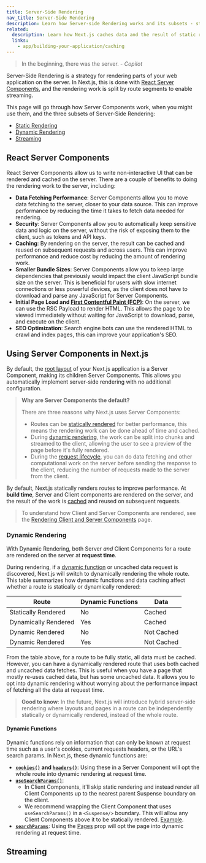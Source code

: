 ```yaml
---
title: Server-Side Rendering
nav_title: Server-Side Rendering
description: Learn how Server-side Rendering works and its subsets - static and dynamic rendering.
related:
  description: Learn how Next.js caches data and the result of static rendering.
  links:
    - app/building-your-application/caching
---
```


> In the beginning, there was the server. - _Copilot_

Server-Side Rendering is a strategy for rendering parts of your web application on the server. In Next.js, this is done with [React Server Components](), and the rendering work is split by route segments to enable streaming.

This page will go through how Server Components work, when you might use them, and the three subsets of Server-Side Rendering:

- [Static Rendering](#static-rendering-default)
- [Dynamic Rendering](#dynamic-rendering)
- [Streaming](#streaming)

## React Server Components

React Server Components allow us to write non-interactive UI that can be rendered and cached on the server. There are a couple of benefits to doing the rendering work to the server, including:

- **Data Fetching Performance**: Server Components allow you to move data fetching to the server, closer to your data source. This can improve performance by reducing the time it takes to fetch data needed for rendering.
- **Security**: Server Components allow you to automatically keep sensitive data and logic on the server, without the risk of exposing them to the client, such as tokens and API keys.
- **Caching**: By rendering on the server, the result can be cached and reused on subsequent requests and across users. This can improve performance and reduce cost by reducing the amount of rendering work.
- **Smaller Bundle Sizes**: Server Components allow you to keep large dependencies that previously would impact the client JavaScript bundle size on the server. This is beneficial for users with slow internet connections or less powerful devices, as the client does not have to download and parse any JavaScript for Server Components.
- **Initial Page Load and [First Contentful Paint (FCP)](https://web.dev/fcp/)**: On the server, we can use the RSC Payload to render HTML. This allows the page to be viewed immediately without waiting for JavaScript to download, parse, and execute on the client.
- **SEO Optimization**: Search engine bots can use the rendered HTML to crawl and index pages, this can improve your application's SEO.

## Using Server Components in Next.js

By default, the [root layout](/docs/app/building-your-application/routing/pages-and-layouts#root-layout-required) of your Next.js application is a Server Component, making its children Server Components. This allows you automatically implement server-side rendering with no additional configuration.

> **Why are Server Components the default?**
>
> There are three reasons why Next.js uses Server Components:
>
> - Routes can be [statically rendered](#static-rendering-default) for better performance, this means the rendering work can be done ahead of time and cached.
> - During [dynamic rendering](#dynamic-rendering), the work can be split into chunks and streamed to the client, allowing the user to see a preview of the page before it's fully rendered.
> - During the [request lifecycle](/docs/app/building-your-application/rendering#request-response-lifecycle), you can do data fetching and other computational work on the server before sending the response to the client, reducing the number of requests made to the server from the client.

By default, Next.js statically renders routes to improve performance. At **build time**, Server and Client components are rendered on the server, and the result of the work is [cached](/docs/app/building-your-application/caching#full-route-cache) and reused on subsequent requests.

> To understand how Client and Server Components are rendered, see the [Rendering Client and Server Components](/docs/app/building-your-application/rendering/server-and-client-components) page.

### Dynamic Rendering

With Dynamic Rendering, both Server _and_ Client Components for a route are rendered on the server at **request time**.

During rendering, if a [dynamic function](#dynamic-functions) or uncached data request is discovered, Next.js will switch to dynamically rendering the whole route. This table summarizes how dynamic functions and data caching affect whether a route is statically or dynamically rendered:

| Route                | Dynamic Functions | Data       |
| -------------------- | ----------------- | ---------- |
| Statically Rendered  | No                | Cached     |
| Dynamically Rendered | Yes               | Cached     |
| Dynamic Rendered     | No                | Not Cached |
| Dynamic Rendered     | Yes               | Not Cached |

From the table above, for a route to be fully static, all data must be cached. However, you can have a dynamically rendered route that uses both cached and uncached data fetches. This is useful when you have a page that mostly re-uses cached data, but has some uncached data. It allows you to opt into dynamic rendering without worrying about the performance impact of fetching all the data at request time.

> **Good to know**: In the future, Next.js will introduce hybrid server-side rendering where layouts and pages in a route can be independently statically or dynamically rendered, instead of the whole route.

#### Dynamic Functions

Dynamic functions rely on information that can only be known at request time such as a user's cookies, current requests headers, or the URL's search params. In Next.js, these dynamic functions are:

- **[`cookies()`](/docs/app/api-reference/functions/cookies) and [`headers()`](/docs/app/api-reference/functions/headers)**: Using these in a Server Component will opt the whole route into dynamic rendering at request time.
- **[`useSearchParams()`](/docs/app/api-reference/functions/use-search-params)**:
  - In Client Components, it'll skip static rendering and instead render all Client Components up to the nearest parent Suspense boundary on the client.
  - We recommend wrapping the Client Component that uses `useSearchParams()` in a `<Suspense/>` boundary. This will allow any Client Components above it to be statically rendered. [Example](/docs/app/api-reference/functions/use-search-params#static-rendering).
- **[`searchParams`](/docs/app/api-reference/file-conventions/page#searchparams-optional)**: Using the [Pages](/docs/app/api-reference/file-conventions/page) prop will opt the page into dynamic rendering at request time.

## Streaming
